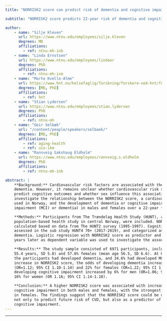 ```yaml
---
title: "NORRISK2 score can predict risk of dementia and cognitive impairment"

subtitle: "NORRISK2 score predicts 22-year risk of dementia and cognitive impairment, with stronger effects in women."

author:
    - name: "Silje Kleven"
      url: https://www.ntnu.edu/employees/silje.kleven
      degrees: MD
      affiliations:
        - ref: ntnu-mh-inb
    - name: "Linda Ernstsen"
      url: https://www.ntnu.edu/employees/lindaer
      degrees: PhD
      affiliations:
        - ref: ntnu-mh-ism
    - name: "Marte Kvello-Alme"
      url: https://www.hnt.no/helsefaglig/forskning/forskere-ved-hnt/forskere-i-hnt/#kvello-alme-marte
      degrees: [MD, PhD]
      affiliations:
        - ref: hnt
    - name: "Stian Lydersen"
      url: https://www.ntnu.edu/employees/stian.lydersen
      degrees: PhD
      affiliations:
        - ref: ntnu-mh
    - name: "Geir Selbæk"
      url: "/content/people/speakers/selbaek/"
      degrees: [MD, PhD]
      affiliations:
        - ref: aging-health
        - ref: uio-ikm
    - name: "Rannveig Sakshaug Eldholm"
      url: https://www.ntnu.edu/employees/rannveig.s.eldholm
      degrees: PhD
      affiliations:
        - ref: ntnu-mh-inb

abstract: |
    **Background:** Cardiovascular risk factors are associated with the risk of cognitive decline and
    dementia. However, it remains unclear whether cardiovascular risk scores can effectively
    predict cognitive outcomes and whether sex influence this association. This study aimed to
    investigate the relationship between the NORRISK2 score, a cardiovascular risk score widely
    used in Norway, and the development of dementia or cognitive impairment (mild cognitive
    impairment (MCI) or dementia) in males and females over a 22-year follow-up period.

    **Methods:** Participants from The Trøndelag Health Study (HUNT), a longitudinal,
    population-based health study in central Norway, were included. NORRISK2 score was
    calculated based on data from The HUNT2 survey (1995-1997). Cognitive status was
    assessed in the sub study HUNT4 70+ (2017-2019), and categorized as normal, MCI or
    dementia. Logistic regression with NORRISK2 score as predictor and cognitive status 22
    years later as dependent variable was used to investigate the associations.

    **Results:** The study sample consisted of 6971 participants, including 42.4% males (mean age
    55.4 years, SD 5.8) and 57.6% females (mean age 56.5, SD 6.6). At HUNT4 70+, 14.0% of
    the participants had developed dementia, and 34.6% had developed MCI. Per one unit
    increase in NORRISK2 score, the odds of developing dementia increased by 12% for males
    (OR=1.12; 95% CI 1.10-1.14) and 22% for females (OR=1.22; 95% CI 1.20-1.25). Odds for
    developing cognitive impairment increased by 6% for men (OR=1.06; 95% CI 1.05-1.08) and
    16% for women (OR 1.16; 95% CI 1.14-1.18).

    **Conclusion:** A higher NORRISK2 score was associated with increased risk of dementia and
    cognitive impairment in both males and females, with the strongest associations being found
    in females. The findings suggest that the NORRISK2 score could be used in clinical practice
    not only to predict future risk of CVD, but also as a predictor of risk of dementia and
    cognitive impairment.
---
```


***

<object data="poster.pdf" type="application/pdf" width="100%" height="1300">
</object> 
